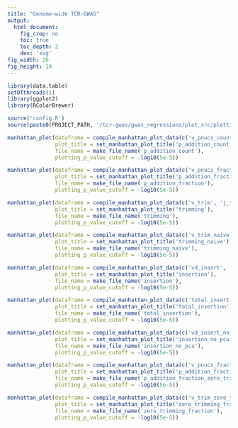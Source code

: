 ```yaml
---
title: "Genome-wide TCR-GWAS"
output:
  html_document:
    fig_crop: no
    toc: true
    toc_depth: 2
    dev: 'svg'
fig_width: 26
fig_height: 10 
---
```


```r
library(data.table)
setDTthreads(1)
library(ggplot2)
library(RColorBrewer)

source('config.R')
source(paste0(PROJECT_PATH, '/tcr-gwas/gwas_regressions/plot_src/plotting_functions/manhattan_plot_functions.R'))
```

```r
manhattan_plot(dataframe = compile_manhattan_plot_data(c('v_pnucs_count', 'j_pnucs_count', 'd0_pnucs_count', 'd1_pnucs_count')), 
               plot_title = set_manhattan_plot_title('p_addition_count'), 
               file_name = make_file_name('p_addition_count'), 
               plotting_p_value_cutoff = -log10(5e-5))
```

```r
manhattan_plot(dataframe = compile_manhattan_plot_data(c('v_pnucs_fraction', 'j_pnucs_fraction', 'd0_pnucs_fraction', 'd1_pnucs_fraction')), 
               plot_title = set_manhattan_plot_title('p_addition_fraction'), 
               file_name = make_file_name('p_addition_fraction'), 
               plotting_p_value_cutoff = -log10(5e-5))
```

```r
manhattan_plot(dataframe = compile_manhattan_plot_data(c('v_trim', 'j_trim', 'd1_trim', 'd0_trim')), 
               plot_title = set_manhattan_plot_title('trimming'), 
               file_name = make_file_name('trimming'), 
               plotting_p_value_cutoff = -log10(5e-5))
```

```r
manhattan_plot(dataframe = compile_manhattan_plot_data(c('v_trim_naive', 'j_trim_naive', 'd1_trim_naive', 'd0_trim_naive')), 
               plot_title = set_manhattan_plot_title('trimming_naive'), 
               file_name = make_file_name('trimming_naive'), 
               plotting_p_value_cutoff = -log10(5e-5))
```

```r
manhattan_plot(dataframe = compile_manhattan_plot_data(c('vd_insert', 'dj_insert')), 
               plot_title = set_manhattan_plot_title('insertion'), 
               file_name = make_file_name('insertion'), 
               plotting_p_value_cutoff = -log10(5e-5))
```

```r
manhattan_plot(dataframe = compile_manhattan_plot_data(c('total_insert')), 
               plot_title = set_manhattan_plot_title('total_insertion'), 
               file_name = make_file_name('total_insertion'), 
               plotting_p_value_cutoff = -log10(5e-5))
```

```r
manhattan_plot(dataframe = compile_manhattan_plot_data(c('vd_insert_no_pca', 'dj_insert_no_pca')), 
               plot_title = set_manhattan_plot_title('insertion_no_pca'), 
               file_name = make_file_name('insertion_no_pca'), 
               plotting_p_value_cutoff = -log10(5e-5))
```

```r
manhattan_plot(dataframe = compile_manhattan_plot_data(c('v_pnucs_fraction_zero_trimming_subset', 'j_pnucs_fraction_zero_trimming_subset', 'd0_pnucs_fraction_zero_trimming_subset', 'd1_pnucs_fraction_zero_trimming_subset')), 
               plot_title = set_manhattan_plot_title('p_addition_fraction_zero_trimming_subset'), 
               file_name = make_file_name('p_addition_fraction_zero_trimming_subset'), 
               plotting_p_value_cutoff = -log10(5e-5))
```

```r
manhattan_plot(dataframe = compile_manhattan_plot_data(c('v_trim_zero_trimming_fraction', 'j_trim_zero_trimming_fraction', 'd1_trim_zero_trimming_fraction', 'd0_trim_zero_trimming_fraction')), 
               plot_title = set_manhattan_plot_title('zero_trimming_fraction'), 
               file_name = make_file_name('zero_trimming_fraction'), 
               plotting_p_value_cutoff = -log10(5e-5))
```

